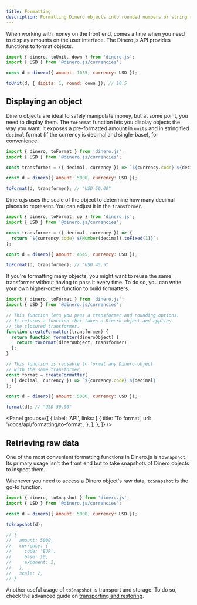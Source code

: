 ```yaml
---
title: Formatting
description: Formatting Dinero objects into rounded numbers or string representation.
---
```


When working with money on the front end, comes a time when you need to display amounts on the user interface. The Dinero.js API provides functions to format objects.

```js
import { dinero, toUnit, down } from 'dinero.js';
import { USD } from '@dinero.js/currencies';

const d = dinero({ amount: 1055, currency: USD });

toUnit(d, { digits: 1, round: down }); // 10.5
```

## Displaying an object

Dinero objects are ideal to safely manipulate money, but at some point, you need to display them. The `toFormat` function lets you display objects the way you want. It exposes a pre-formatted amount in `units` and in stringified `decimal` format (if the currency is decimal and single-base), for convenience.

```js
import { dinero, toFormat } from 'dinero.js';
import { USD } from '@dinero.js/currencies';

const transformer = ({ decimal, currency }) => `${currency.code} ${decimal}`;

const d = dinero({ amount: 5000, currency: USD });

toFormat(d, transformer); // "USD 50.00"
```

Dinero.js uses the scale of the object to determine how many decimal places to represent. You can adjust it in the `transformer`.

```js
import { dinero, toFormat, up } from 'dinero.js';
import { USD } from '@dinero.js/currencies';

const transformer = ({ decimal, currency }) => {
  return `${currency.code} ${Number(decimal).toFixed(1)}`;
};

const d = dinero({ amount: 4545, currency: USD });

toFormat(d, transformer); // "USD 45.5"
```

If you're formatting many objects, you might want to reuse the same transformer without having to pass it every time. To do so, you can write your own higher-order function to build formatters.

```js
import { dinero, toFormat } from 'dinero.js';
import { USD } from '@dinero.js/currencies';

// This function lets you pass a transformer and rounding options.
// It returns a function that takes a Dinero object and applies
// the closured transformer.
function createFormatter(transformer) {
  return function formatter(dineroObject) {
    return toFormat(dineroObject, transformer);
  };
}

// This function is reusable to format any Dinero object
// with the same transformer.
const format = createFormatter(
  ({ decimal, currency }) => `${currency.code} ${decimal}`
);

const d = dinero({ amount: 5000, currency: USD });

format(d); // "USD 50.00"
```

<Panel
  groups={[
    {
      label: 'API',
      links: [
        {
          title: 'To format',
          url: '/docs/api/formatting/to-format',
        },
      ],
    },
  ]}
/>

## Retrieving raw data

One of the most convenient formatting functions in Dinero.js is `toSnapshot`. Its primary usage isn't the front end but to take snapshots of Dinero objects to inspect them.

Whenever you need to access a Dinero object's raw data, `toSnapshot` is the go-to function.

```js
import { dinero, toSnapshot } from 'dinero.js';
import { USD } from '@dinero.js/currencies';

const d = dinero({ amount: 5000, currency: USD });

toSnapshot(d);

// {
//   amount: 5000,
//   currency: {
//     code: 'EUR',
//     base: 10,
//     exponent: 2,
//   },
//   scale: 2,
// }
```

Another useful usage of `toSnapshot` is transport and storage. To do so, check the advanced guide on [transporting and restoring](/docs/advanced/transporting-and-restoring).
